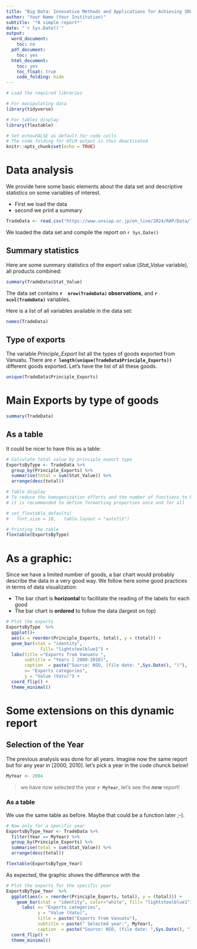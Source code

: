 ---
title: "Big Data: Innovative Methods and Applications for Achieving SDGs "
author: "Your Name (Your Institution)"
subtitle: '*A simple report*'
date: "`r Sys.Date()`"
output:
  word_document:
    toc: no
  pdf_document:
    toc: yes
  html_document:
    toc: yes
    toc_float: true
    code_folding: hide
---



```{r libraries, include = FALSE}
# Load the required libraries

# For manipulating data
library(tidyverse)

# For tables display
library(flextable)

```


```{r setup, include=FALSE}
# Set echo=FALSE as default for code cells
# The code folding for HTLM output is thus deactivated
knitr::opts_chunk$set(echo = TRUE)

```


# Data analysis
We provide here some basic elements about the data set and descriptive statistics on some variables of interest.  

* First we load the data
* second we print a summary

```{r echo =FALSE}
TradeData <- read.csv("https://www.unsiap.or.jp/on_line/2024/RAP/Data/TradeData.csv")
```

We loaded the data set and compile the  report on `r Sys.Date()`

## Summary statistics
Here are some summary statistics of the export value (*Stat_Value* variable), all products combined:

```{r }
summary(TradeData$Stat_Value)
```

The data set contains   **`r  nrow(TradeData)`  observations**, and  **`r  ncol(TradeData)`** variables.

Here is a list of all variables available in the data set: 

```{r}
names(TradeData)
```

## Type of exports

The variable *Principle_Export* list all the types of goods exported from Vanuatu. There are **`r length(unique(TradeData$Principle_Exports))`** different goods exported. Let's have the list of all these goods. 

```{r}
unique(TradeData$Principle_Exports)

```

# Main Exports by type of goods
```{r}
summary(TradeData)
```


## As a table
It could be nicer to have this as a table:

```{r  }
# Calculate total value by principle export type
ExportsByType <- TradeData %>%
  group_by(Principle_Exports) %>%
  summarise(total = sum(Stat_Value)) %>%
  arrange(desc(total))

```



```{r}
# Table display
# To reduce the homogenization efforts and the number of functions to be called, 
# it is recommended to define formatting properties once and for all

# set_flextable_defaults(
#   font.size = 10,   table.layout = "autofit")

# Printing the table
flextable(ExportsByType)
```

# As a graphic: 

Since we have a limited number of goods, a bar chart would probably describe the data in a very good way. We follow here some good practices in terms of data visualization: 

- The bar chart is **horizontal** to facilitate the reading of the labels for each good
- The bar chart is **ordered** to follow the data (largest on top)

```{r }
# Plot the exports
ExportsByType  %>%
  ggplot()+
  aes(x = reorder(Principle_Exports, total), y = (total)) +
  geom_bar(stat = "identity", 
             fill= "lightsteelblue1") +
  labs(title ="Exports from Vanuatu ", 
       subtitle = "Years [ 2000-2010]", 
       caption  = paste("Source: NSO, (file date: ",Sys.Date(), ")"), 
       x= "Exports categories",
       y = "Value (Vatu)") +
  coord_flip() +
  theme_minimal()

```

# Some extensions on this dynamic report

##  Selection of the Year

The previous analysis was done for all years. Imagine now the same report but for any year in [2000, 2010]. let's pick a year in the code chunck below! 

```{r}
MyYear <- 2004
```

> we have now selected the year **`r MyYear`**, let's see the ***new*** report!

### As a table

We use the same table as before. Maybe that could be a function later ;-).

```{r  }
# Now only for a specific year
ExportsByType_Year <- TradeData %>%
  filter(Year == MyYear) %>%
  group_by(Principle_Exports) %>%
  summarise(total = sum(Stat_Value)) %>%
  arrange(desc(total))

```


```{r}
flextable(ExportsByType_Year)
```


As expected, the graphic shows the difference with the 

```{r }
# Plot the exports for the specific year
ExportsByType_Year  %>%
  ggplot(aes(x = reorder(Principle_Exports, total), y = (total))) +  
    geom_bar(stat = "identity", color="white", fill= "lightsteelblue1") +
      labs( x= "Exports categories", 
            y = "Value (Vatu)", 
            title = paste("Exports from Vanuatu"),
            subtitle = paste(" Selected year:", MyYear), 
            caption  = paste("Source: NSO, (file date: ",Sys.Date(), ")"), ) +
  coord_flip() +
  theme_minimal()

```





